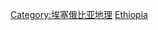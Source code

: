 {{Commonscat|Lakes of Ethiopia}}

[[Category:埃塞俄比亚地理|Category:埃塞俄比亚地理]]
[[Category:非洲各国湖泊|Ethiopia]]